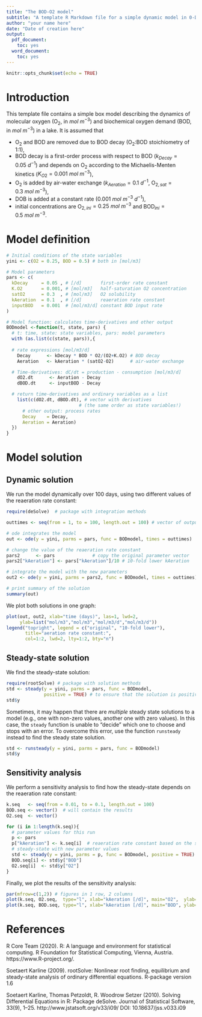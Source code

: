 ```yaml
---
title: "The BOD-O2 model"
subtitle: "A template R Markdown file for a simple dynamic model in 0-D"
author: "your name here"
date: "Date of creation here"
output:
  pdf_document:
    toc: yes
  word_document:
    toc: yes
---
```


```r
knitr::opts_chunk$set(echo = TRUE)
```

# Introduction

This template file contains a simple box model describing the dynamics of molecular oxygen (O$_2$, in $mol~m^{-3}$) and biochemical oxygen demand (BOD, in $mol~m^{-3}$) in a lake. It is assumed that 

* O$_2$ and BOD are removed due to BOD decay (O$_2$:BOD stoichiometry of 1:1),
* BOD decay is a first-order process with respect to BOD ($k_{Decay} = 0.05~d^{-1}$) and depends on O$_2$ according to the Michaelis-Menten kinetics ($K_{O2}=0.001~mol~m^{-3}$),
* O$_2$ is added by air-water exchange ($k_{Aeration}=0.1~d^{-1}$, O$_{2,sat} = 0.3~mol~m^{-3}$),
* DOB is added at a constant rate ($0.001~mol~m^{-3}~d^{-1}$),
* initial concentrations are O$_{2,ini}=0.25~mol~m^{-3}$ and BOD$_{ini} = 0.5~mol~m^{-3}$.

# Model definition

```r
# Initial conditions of the state variables
yini <- c(O2 = 0.25, BOD = 0.5) # both in [mol/m3]

# Model parameters
pars <- c(
  kDecay     = 0.05 , # [/d]       first-order rate constant
  K.O2       = 0.001, # [mol/m3]   half-saturation O2 concentration
  satO2      = 0.3  , # [mol/m3]   O2 solubility
  kAeration  = 0.1  , # [/d]       reaeration rate constant
  inputBOD   = 0.001  # [mol/m3/d] constant BOD input rate
)

# Model function: calculates time-derivatives and other output
BODmodel <-function(t, state, pars) { 
  # t: time, state: state variables, pars: model parameters
  with (as.list(c(state, pars)),{
 
  # rate expressions [mol/m3/d]
    Decay      <- kDecay * BOD * O2/(O2+K.O2) # BOD decay
    Aeration   <- kAeration * (satO2-O2)      # air-water exchange

  # Time-derivatives: dC/dt = production - consumption [mol/m3/d]
    dO2.dt      <- Aeration - Decay
    dBOD.dt     <- inputBOD - Decay

  # return time-derivatives and ordinary variables as a list     
    list(c(dO2.dt, dBOD.dt), # vector with derivatives 
                           # (the same order as state variables!)
      # other output: process rates
      Decay    = Decay,
      Aeration = Aeration)    
  })
}
```

# Model solution

## Dynamic solution

We run the model dynamically over 100 days, using two different values of the reaeration rate constant: 

```r
require(deSolve)  # package with integration methods

outtimes <- seq(from = 1, to = 100, length.out = 100) # vector of output times

# ode integrates the model
out <- ode(y = yini, parms = pars, func = BODmodel, times = outtimes)                

# change the value of the reaeration rate constant
pars2      <- pars              # copy the original parameter vector
pars2["kAeration"] <- pars["kAeration"]/10 # 10-fold lower kAeration

# integrate the model with the new parameters
out2 <- ode(y = yini, parms = pars2, func = BODmodel, times = outtimes)                
```

```r
# print summary of the solution
summary(out)
```

We plot both solutions in one graph:

```r
plot(out, out2, xlab="time (days)", las=1, lwd=2,
     ylab=list("mol/m3","mol/m3","mol/m3/d","mol/m3/d"))
legend("topright", legend = c("original", "10-fold lower"),
       title="aeration rate constant:", 
       col=1:2, lwd=2, lty=1:2, bty="n")
```

## Steady-state solution

We find the steady-state solution:

```r
require(rootSolve) # package with solution methods
std <- steady(y = yini, parms = pars, func = BODmodel, 
              positive = TRUE) # to ensure that the solution is positive
std$y
```

Sometimes, it may happen that there are *multiple* steady state solutions to a model (e.g., one with non-zero values, another one with zero values). In this case, the ``steady`` function is unable to "decide" which one to choose and stops with an error. To overcome this error, use the function ``runsteady`` instead to find the steady state solution.

```r
std <- runsteady(y = yini, parms = pars, func = BODmodel)
std$y
```

## Sensitivity analysis

We perform a sensitivity analysis to find how the steady-state depends on the reaeration rate constant:

```r
k.seq   <- seq(from = 0.01, to = 0.1, length.out = 100)
BOD.seq <- vector()  # will contain the results
O2.seq  <- vector()

for (i in 1:length(k.seq)){
  # parameter values for this run
  p <- pars
  p["kAeration"] <- k.seq[i]  # reaeration rate constant based on the sequence
  # steady-state with new parameter values
  std <- steady(y = yini, parms = p, func = BODmodel, positive = TRUE)  
  BOD.seq[i] <- std$y["BOD"]
  O2.seq[i]  <- std$y["O2"]
}
```

Finally, we plot the results of the sensitivity analysis:

```r
par(mfrow=c(1,2)) # figures in 1 row, 2 columns
plot(k.seq, O2.seq,  type="l", xlab="kAeration [/d]", main="O2",  ylab="mol/m3")
plot(k.seq, BOD.seq, type="l", xlab="kAeration [/d]", main="BOD", ylab="mol/m3")
```

# References

R Core Team (2020). R: A language and environment for statistical computing. R Foundation for Statistical Computing, Vienna, Austria. https://www.R-project.org/.
  
Soetaert Karline (2009).  rootSolve: Nonlinear root finding, equilibrium and steady-state analysis of ordinary differential equations.  R-package version 1.6
  
Soetaert Karline, Thomas Petzoldt, R. Woodrow Setzer (2010). Solving Differential Equations in R: Package deSolve. Journal of Statistical Software, 33(9), 1--25. http://www.jstatsoft.org/v33/i09/ DOI: 10.18637/jss.v033.i09
  
